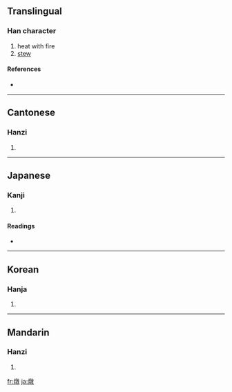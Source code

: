{{also|炖}}
==Translingual==

===Han character===
{{Han char|rn=86|rad=火|as=12|sn=16|four=9884<sub>0</sub>|canj=火卜木大 (FYDK)}}

# heat with fire
# [[stew]]

====References====
* {{Han ref|kx=0682.150|dkj=19403|dj=1094.110|hdz=32236.060|uh=71C9|ud=29129|bh=BF4C|bd=48972}}

----

==Cantonese==

===Hanzi===
{{yue-hanzi|jyut=|y=dan6, deun6|sim=炖}}

# {{defn|Cantonese}}

----

==Japanese==

===Kanji===
{{ja-kanji|grade=|rs=火12}}

# {{defn|Japanese}}

====Readings====
* {{ja-readings|on=[[とん]] (ton)|kun=[[あきらか]] (akiraka)}}

----

==Korean==

===Hanja===
{{ko-hanja|hangeul=돈|eumhun=|rv=don|mr=ton|y=ton}}

# {{defn|Korean}}

----

==Mandarin==

===Hanzi===
{{cmn-hanzi|sim=炖|pin=[[dùn]] ([[dun4]])|wg=tun<sup>4</sup>}}

# {{defn|Mandarin}}

[[fr:燉]]
[[ja:燉]]